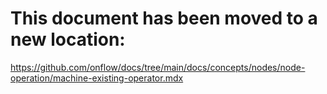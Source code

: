 # This document has been moved to a new location:

https://github.com/onflow/docs/tree/main/docs/concepts/nodes/node-operation/machine-existing-operator.mdx
